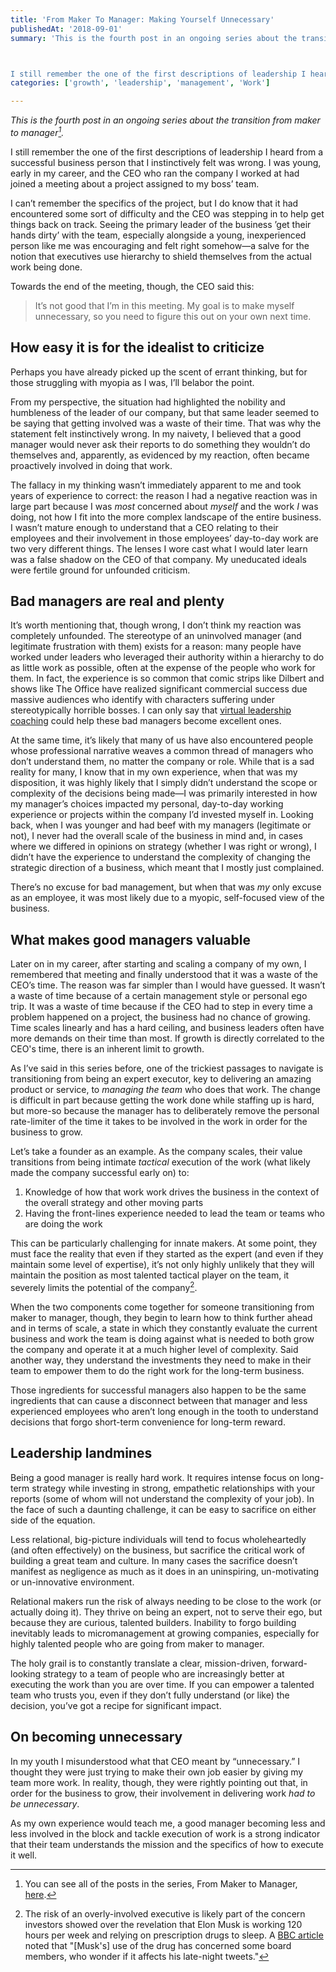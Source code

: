 ```yaml
---
title: 'From Maker To Manager: Making Yourself Unnecessary'
publishedAt: '2018-09-01'
summary: 'This is the fourth post in an ongoing series about the transition from maker to manager[^1].



I still remember the one of the first descriptions of leadership I heard from a successful business per...'
categories: ['growth', 'leadership', 'management', 'Work']

---
```


*This is the fourth post in an ongoing series about the transition from maker to manager[^1].*

I still remember the one of the first descriptions of leadership I heard from a successful business person that I instinctively felt was wrong. I was young, early in my career, and the CEO who ran the company I worked at had joined a meeting about a project assigned to my boss’ team.

I can’t remember the specifics of the project, but I do know that it had encountered some sort of difficulty and the CEO was stepping in to help get things back on track. Seeing the primary leader of the business ’get their hands dirty’ with the team, especially alongside a young, inexperienced person like me was encouraging and felt right somehow—a salve for the notion that executives use hierarchy to shield themselves from the actual work being done.

Towards the end of the meeting, though, the CEO said this:

> It’s not good that I’m in this meeting. My goal is to make myself unnecessary, so you need to figure this out on your own next time.

## How easy it is for the idealist to criticize

Perhaps you have already picked up the scent of errant thinking, but for those struggling with myopia as I was, I’ll belabor the point.

From my perspective, the situation had highlighted the nobility and humbleness of the leader of our company, but that same leader seemed to be saying that getting involved was a waste of their time. That was why the statement felt instinctively wrong. In my naivety, I believed that a good manager would never ask their reports to do something they wouldn’t do themselves and, apparently, as evidenced by my reaction, often became proactively involved in doing that work.

The fallacy in my thinking wasn’t immediately apparent to me and took years of experience to correct: the reason I had a negative reaction was in large part because I was *most* concerned about *myself* and the work *I* was doing, not how I fit into the more complex landscape of the entire business. I wasn’t mature enough to understand that a CEO relating to their employees and their involvement in those employees’ day-to-day work are two very different things. The lenses I wore cast what I would later learn was a false shadow on the CEO of that company. My uneducated ideals were fertile ground for unfounded criticism.

## Bad managers are real and plenty

It’s worth mentioning that, though wrong, I don’t think my reaction was completely unfounded. The stereotype of an uninvolved manager (and legitimate frustration with them) exists for a reason: many people have worked under leaders who leveraged their authority within a hierarchy to do as little work as possible, often at the expense of the people who work for them. In fact, the experience is so common that comic strips like Dilbert and shows like The Office have realized significant commercial success due massive audiences who identify with characters suffering under stereotypically horrible bosses. I can only say that [virtual leadership coaching](https://leadershipchoice.com/virtual-leadership-coaching/) could help these bad managers become excellent ones.

At the same time, it’s likely that many of us have also encountered people whose professional narrative weaves a common thread of managers who don’t understand them, no matter the company or role. While that is a sad reality for many, I know that in my own experience, when that was my disposition, it was highly likely that I simply didn’t understand the scope or complexity of the decisions being made—I was primarily interested in how my manager’s choices impacted my personal, day-to-day working experience or projects within the company I’d invested myself in. Looking back, when I was younger and had beef with my managers (legitimate or not), I never had the overall scale of the business in mind and, in cases where we differed in opinions on strategy (whether I was right or wrong), I didn’t have the experience to understand the complexity of changing the strategic direction of a business, which meant that I mostly just complained.

There’s no excuse for bad management, but when that was *my* only excuse as an employee, it was most likely due to a myopic, self-focused view of the business.

## What makes good managers valuable

Later on in my career, after starting and scaling a company of my own, I remembered that meeting and finally understood that it was a waste of the CEO’s time. The reason was far simpler than I would have guessed. It wasn’t a waste of time because of a certain management style or personal ego trip. It was a waste of time because if the CEO had to step in every time a problem happened on a project, the business had no chance of growing. Time scales linearly and has a hard ceiling, and business leaders often have more demands on their time than most. If growth is directly correlated to the CEO's time, there is an inherent limit to growth.

As I’ve said in this series before, one of the trickiest passages to navigate is transitioning from being an expert executor, key to delivering an amazing product or service, to *managing the team* who does that work. The change is difficult in part because getting the work done while staffing up is hard, but more-so because the manager has to deliberately remove the personal rate-limiter of the time it takes to be involved in the work in order for the business to grow.

Let’s take a founder as an example. As the company scales, their value transitions from being intimate *tactical* execution of the work (what likely made the company successful early on) to:

1.  Knowledge of how that work work drives the business in the context of the overall strategy and other moving parts
2.  Having the front-lines experience needed to lead the team or teams who are doing the work

This can be particularly challenging for innate makers. At some point, they must face the reality that even if they started as the expert (and even if they maintain some level of expertise), it’s not only highly unlikely that they will maintain the position as most talented tactical player on the team, it severely limits the potential of the company[^2].

When the two components come together for someone transitioning from maker to manager, though, they begin to learn how to think further ahead and in terms of scale, a state in which they constantly evaluate the current business and work the team is doing against what is needed to both grow the company and operate it at a much higher level of complexity. Said another way, they understand the investments they need to make in their team to empower them to do the right work for the long-term business.

Those ingredients for successful managers also happen to be the same ingredients that can cause a disconnect between that manager and less experienced employees who aren’t long enough in the tooth to understand decisions that forgo short-term convenience for long-term reward.

## Leadership landmines

Being a good manager is really hard work. It requires intense focus on long-term strategy while investing in strong, empathetic relationships with your reports (some of whom will not understand the complexity of your job). In the face of such a daunting challenge, it can be easy to sacrifice on either side of the equation.

Less relational, big-picture individuals will tend to focus wholeheartedly (and often effectively) on the business, but sacrifice the critical work of building a great team and culture. In many cases the sacrifice doesn’t manifest as negligence as much as it does in an uninspiring, un-motivating or un-innovative environment.

Relational makers run the risk of always needing to be close to the work (or actually doing it). They thrive on being an expert, not to serve their ego, but because they are curious, talented builders. Inability to forgo building inevitably leads to micromanagement at growing companies, especially for highly talented people who are going from maker to manager.

The holy grail is to constantly translate a clear, mission-driven, forward-looking strategy to a team of people who are increasingly better at executing the work than you are over time. If you can empower a talented team who trusts you, even if they don’t fully understand (or like) the decision, you’ve got a recipe for significant impact.

## On becoming unnecessary

In my youth I misunderstood what that CEO meant by “unnecessary.” I thought they were just trying to make their own job easier by giving my team more work. In reality, though, they were rightly pointing out that, in order for the business to grow, their involvement in delivering work *had to be unnecessary*.

As my own experience would teach me, a good manager becoming less and less involved in the block and tackle execution of work is a strong indicator that their team understands the mission and the specifics of how to execute it well.

[^1]: You can see all of the posts in the series, From Maker to Manager, [here](https://ericdodds.com/series-from-maker-to-manager/).



[^2]: The risk of an overly-involved executive is likely part of the concern investors showed over the revelation that Elon Musk is working 120 hours per week and relying on prescription drugs to sleep. A [BBC article](https://www.bbc.com/news/business-45218935) noted that "[Musk's] use of the drug has concerned some board members, who wonder if it affects his late-night tweets."
